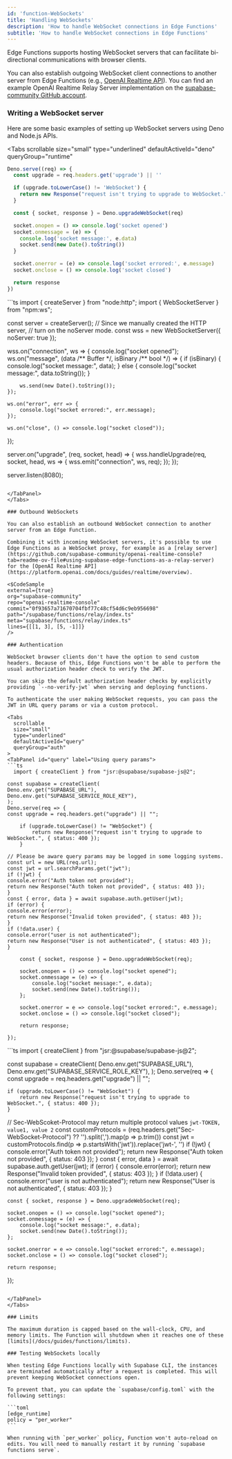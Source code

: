 ```yaml
---
id: 'function-WebSockets'
title: 'Handling WebSockets'
description: 'How to handle WebSocket connections in Edge Functions'
subtitle: 'How to handle WebSocket connections in Edge Functions'
---
```


Edge Functions supports hosting WebSocket servers that can facilitate bi-directional communications with browser clients.

You can also establish outgoing WebSocket client connections to another server from Edge Functions (e.g., [OpenAI Realtime API](https://platform.openai.com/docs/guides/realtime/overview)). You can find an example OpenAI Realtime Relay Server implementation on the [supabase-community GitHub account](https://github.com/supabase-community/openai-realtime-console?tab=readme-ov-file#using-supabase-edge-functions-as-a-relay-server).

### Writing a WebSocket server

Here are some basic examples of setting up WebSocket servers using Deno and Node.js APIs.

<Tabs
  scrollable
  size="small"
  type="underlined"
  defaultActiveId="deno"
  queryGroup="runtime"
>
<TabPanel id="deno" label="Deno">

```ts
Deno.serve((req) => {
  const upgrade = req.headers.get('upgrade') || ''

  if (upgrade.toLowerCase() != 'WebSocket') {
    return new Response("request isn't trying to upgrade to WebSocket.", { status: 400 })
  }

  const { socket, response } = Deno.upgradeWebSocket(req)

  socket.onopen = () => console.log('socket opened')
  socket.onmessage = (e) => {
    console.log('socket message:', e.data)
    socket.send(new Date().toString())
  }

  socket.onerror = (e) => console.log('socket errored:', e.message)
  socket.onclose = () => console.log('socket closed')

  return response
})
```

</TabPanel>

<TabPanel id="node" label="Node.js">
```ts
import { createServer } from "node:http";
import { WebSocketServer } from "npm:ws";

const server = createServer();
// Since we manually created the HTTP server,
// turn on the noServer mode.
const wss = new WebSocketServer({ noServer: true });

wss.on("connection", ws => {
console.log("socket opened");
ws.on("message", (data /** Buffer \*/, isBinary /** bool \*/) => {
if (isBinary) {
console.log("socket message:", data);
} else {
console.log("socket message:", data.toString());
}

        ws.send(new Date().toString());
    });

    ws.on("error", err => {
        console.log("socket errored:", err.message);
    });

    ws.on("close", () => console.log("socket closed"));

});

server.on("upgrade", (req, socket, head) => {
wss.handleUpgrade(req, socket, head, ws => {
wss.emit("connection", ws, req);
});
});

server.listen(8080);

````

</TabPanel>
</Tabs>

### Outbound WebSockets

You can also establish an outbound WebSocket connection to another server from an Edge Function.

Combining it with incoming WebSocket servers, it's possible to use Edge Functions as a WebSocket proxy, for example as a [relay server](https://github.com/supabase-community/openai-realtime-console?tab=readme-ov-file#using-supabase-edge-functions-as-a-relay-server) for the [OpenAI Realtime API](https://platform.openai.com/docs/guides/realtime/overview).

<$CodeSample
external={true}
org="supabase-community"
repo="openai-realtime-console"
commit="0f93657a71670704fbf77c48cf54d6c9eb956698"
path="/supabase/functions/relay/index.ts"
meta="supabase/functions/relay/index.ts"
lines={[[1, 3], [5, -1]]}
/>

### Authentication

WebSocket browser clients don't have the option to send custom headers. Because of this, Edge Functions won't be able to perform the usual authorization header check to verify the JWT.

You can skip the default authorization header checks by explicitly providing `--no-verify-jwt` when serving and deploying functions.

To authenticate the user making WebSocket requests, you can pass the JWT in URL query params or via a custom protocol.

<Tabs
  scrollable
  size="small"
  type="underlined"
  defaultActiveId="query"
  queryGroup="auth"
>
<TabPanel id="query" label="Using query params">
```ts
  import { createClient } from "jsr:@supabase/supabase-js@2";

const supabase = createClient(
Deno.env.get("SUPABASE_URL"),
Deno.env.get("SUPABASE_SERVICE_ROLE_KEY"),
);
Deno.serve(req => {
const upgrade = req.headers.get("upgrade") || "";

    if (upgrade.toLowerCase() != "WebSocket") {
        return new Response("request isn't trying to upgrade to WebSocket.", { status: 400 });
    }

// Please be aware query params may be logged in some logging systems.
const url = new URL(req.url);
const jwt = url.searchParams.get("jwt");
if (!jwt) {
console.error("Auth token not provided");
return new Response("Auth token not provided", { status: 403 });
}
const { error, data } = await supabase.auth.getUser(jwt);
if (error) {
console.error(error);
return new Response("Invalid token provided", { status: 403 });
}
if (!data.user) {
console.error("user is not authenticated");
return new Response("User is not authenticated", { status: 403 });
}

    const { socket, response } = Deno.upgradeWebSocket(req);

    socket.onopen = () => console.log("socket opened");
    socket.onmessage = (e) => {
        console.log("socket message:", e.data);
        socket.send(new Date().toString());
    };

    socket.onerror = e => console.log("socket errored:", e.message);
    socket.onclose = () => console.log("socket closed");

    return response;

});

````

</TabPanel>
<TabPanel id="protocol" label="Using custom protocol">
```ts
  import { createClient } from "jsr:@supabase/supabase-js@2";

const supabase = createClient(
Deno.env.get("SUPABASE_URL"),
Deno.env.get("SUPABASE_SERVICE_ROLE_KEY"),
);
Deno.serve(req => {
const upgrade = req.headers.get("upgrade") || "";

    if (upgrade.toLowerCase() != "WebSocket") {
        return new Response("request isn't trying to upgrade to WebSocket.", { status: 400 });
    }

// Sec-WebScoket-Protocol may return multiple protocol values `jwt-TOKEN, value1, value 2`
const customProtocols = (req.headers.get("Sec-WebSocket-Protocol") ?? '').split(',').map(p => p.trim())
const jwt = customProtocols.find(p => p.startsWith('jwt')).replace('jwt-', '')
if (!jwt) {
console.error("Auth token not provided");
return new Response("Auth token not provided", { status: 403 });
}
const { error, data } = await supabase.auth.getUser(jwt);
if (error) {
console.error(error);
return new Response("Invalid token provided", { status: 403 });
}
if (!data.user) {
console.error("user is not authenticated");
return new Response("User is not authenticated", { status: 403 });
}

    const { socket, response } = Deno.upgradeWebSocket(req);

    socket.onopen = () => console.log("socket opened");
    socket.onmessage = (e) => {
        console.log("socket message:", e.data);
        socket.send(new Date().toString());
    };

    socket.onerror = e => console.log("socket errored:", e.message);
    socket.onclose = () => console.log("socket closed");

    return response;

});

````

</TabPanel>
</Tabs>

### Limits

The maximum duration is capped based on the wall-clock, CPU, and memory limits. The Function will shutdown when it reaches one of these [limits](/docs/guides/functions/limits).

### Testing WebSockets locally

When testing Edge Functions locally with Supabase CLI, the instances are terminated automatically after a request is completed. This will prevent keeping WebSocket connections open.

To prevent that, you can update the `supabase/config.toml` with the following settings:

```toml
[edge_runtime]
policy = "per_worker"
```

When running with `per_worker` policy, Function won't auto-reload on edits. You will need to manually restart it by running `supabase functions serve`.
````
